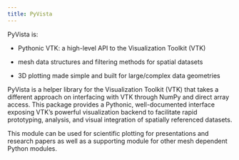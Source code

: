 ```yaml
---
title: PyVista
---
```


PyVista is:


- Pythonic VTK: a high-level API to the Visualization Toolkit (VTK)

- mesh data structures and filtering methods for spatial datasets

- 3D plotting made simple and built for large/complex data geometries

PyVista is a helper library for the Visualization Toolkit (VTK) that takes a different approach on interfacing with VTK through NumPy and direct array access. This package provides a Pythonic, well-documented interface exposing VTK’s powerful visualization backend to facilitate rapid prototyping, analysis, and visual integration of spatially referenced datasets.

This module can be used for scientific plotting for presentations and research papers as well as a supporting module for other mesh dependent Python modules.